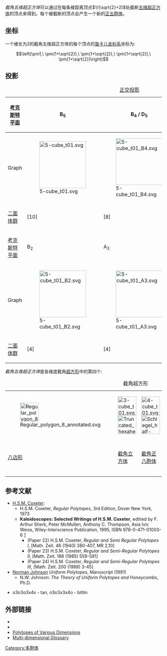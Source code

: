 {{Polytopebox
| name = 截角五维超正方体
| imagename = 5-cube t01.svg
| caption = 
| polytope = 截角五维超正方体
| Type = [[五维均匀多胞体|五维均匀多胞体]]
| Dimension = 5
| dim1 = [[四维|四维]]
| count1 = 42
| group_type = 
| Cell =200
| Face =400
| Edge =400
| Vertice =160
| Vertice_type =[[File:Truncated_5-cube_verf.png|40px]]<BR>Elongated tetrahedral pyramid
| Schläfli =t{4,3,3,3}
| Symmetry_group = 
| dual = 
| Properties =[[Convex_polytope|convex]]
| Index_references = 
| Coxeter_group =BC<sub>5</sub>, [3,3,3,4]
| Coxeter_diagram = {{CDD|node_1|4|node_1|3|node|3|node|3|node}}
}}

''截角五维超正方体''可以通过在每条棱距离顶点<math>1/(\sqrt{2}+2)</math>处截断[[五维超正方体|五维超正方体]]的顶点来得到。每个被截断的顶点会产生一个新的[[正五胞体|正五胞体]]。

==坐标==

一个棱长为2的截角五维超正方体的每个顶点的[[笛卡儿坐标系|笛卡儿坐标系]]坐标为:

:<math>\left(\pm1,\ \pm(1+\sqrt{2}),\ \pm(1+\sqrt{2}),\ \pm(1+\sqrt{2}),\ \pm(1+\sqrt{2})\right)</math>

== 投影 ==

{| class=wikitable
|+ [[正交投影|正交投影]]
|- align=center
![[考克斯特平面|考克斯特平面]]
!B<sub>5</sub>
!B<sub>4</sub> / D<sub>5</sub>
!B<sub>3</sub> / D<sub>4</sub> / A<sub>2</sub>
|- align=center
!Graph
|[[File:5-cube_t01.svg|150px]]
|[[File:5-cube_t01_B4.svg|150px]]
|[[File:5-cube_t01_B3.svg|150px]]
|- align=center
![[二面体群|二面体群]]
|[10]
|[8]
|[6]
|- align=center
![[考克斯特平面|考克斯特平面]]
!B<sub>2</sub>
!A<sub>3</sub>
|- align=center
!Graph
|[[File:5-cube_t01_B2.svg|150px]]
|[[File:5-cube_t01_A3.svg|150px]]
|- align=center
![[二面体群|二面体群]]
|[4]
|[4]
|}

''截角五维超正方体''是各维度截角[[超方形|超方形]]中的第四个:
{| class=wikitable
|+ 截角超方形
|- align=center
|[[File:Regular_polygon_8_annotated.svg|60px]]
|[[File:3-cube_t01.svg|60px]][[File:Truncated_hexahedron.png|60px]]
|[[File:4-cube_t01.svg|60px]][[File:Schlegel_half-solid_truncated_tesseract.png|60px]]
|[[File:5-cube_t01.svg|60px]][[File:5-cube_t01_A3.svg|60px]]
|[[File:6-cube_t01.svg|60px]][[File:6-cube_t01_A5.svg|60px]]
|[[File:7-cube_t01.svg|60px]][[File:7-cube_t01_A5.svg|60px]]
|[[File:8-cube_t01.svg|60px]][[File:8-cube_t01_A7.svg|60px]]
|rowspan=3|...
|- align=center
|[[八边形|八边形]]
|[[截角立方体|截角立方体]]
|[[截角正八胞体|截角正八胞体]]
|截角五维超正方体
|[[截角六维超正方体|截角六维超正方体]]
|[[截角七维超正方体|截角七维超正方体]]
|[[截角八维超正方体|截角八维超正方体]]
|- align=center
|{{CDD|node_1|4|node_1}}
|{{CDD|node_1|4|node_1|3|node}}
|{{CDD|node_1|4|node_1|3|node|3|node}}
|{{CDD|node_1|4|node_1|3|node|3|node|3|node}}
|{{CDD|node_1|4|node_1|3|node|3|node|3|node|3|node}}
|{{CDD|node_1|4|node_1|3|node|3|node|3|node|3|node|3|node}}
|{{CDD|node_1|4|node_1|3|node|3|node|3|node|3|node|3|node|3|node}}
|}

== 参考文献 ==
* [[Harold_Scott_MacDonald_Coxeter|H.S.M. Coxeter]]: 
** H.S.M. Coxeter, ''Regular Polytopes'', 3rd Edition, Dover New York, 1973 
** '''Kaleidoscopes: Selected Writings of H.S.M. Coxeter''', editied by F. Arthur Sherk, Peter McMullen, Anthony C. Thompson, Asia Ivic Weiss, Wiley-Interscience Publication, 1995, ISBN 978-0-471-01003-6 [http://www.wiley.com/WileyCDA/WileyTitle/productCd-0471010030.html] {{Wayback|url=http://www.wiley.com/WileyCDA/WileyTitle/productCd-0471010030.html |date=20160711140441 }}
*** (Paper 22) H.S.M. Coxeter, ''Regular and Semi Regular Polytopes I'', [Math. Zeit. 46 (1940) 380-407, MR 2,10]
*** (Paper 23) H.S.M. Coxeter, ''Regular and Semi-Regular Polytopes II'', [Math. Zeit. 188 (1985) 559-591]
*** (Paper 24) H.S.M. Coxeter, ''Regular and Semi-Regular Polytopes III'', [Math. Zeit. 200 (1988) 3-45]
* [[Norman_Johnson_(mathematician)|Norman Johnson]] ''Uniform Polytopes'', Manuscript (1991)
** N.W. Johnson: ''The Theory of Uniform Polytopes and Honeycombs'', Ph.D. 
* {{KlitzingPolytopes|polytera.htm|5D|uniform polytopes (polytera)}} o3o3o3x4x - tan, o3o3x3x4o - bittin

== 外部链接 ==
* {{MathWorld|title=Hypercube|urlname=Hypercube}}
*{{GlossaryForHyperspace | anchor=Measure | title=Measure polytope }}
* [https://web.archive.org/web/20070310205351/http://members.cox.net/hedrondude/topes.htm Polytopes of Various Dimensions]
* [http://tetraspace.alkaline.org/glossary.htm Multi-dimensional Glossary] {{Wayback|url=http://tetraspace.alkaline.org/glossary.htm |date=20091022011912 }}

[[Category:多胞体|Category:多胞体]]